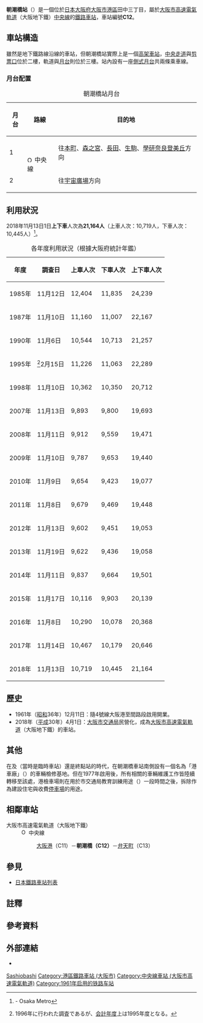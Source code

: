 {{NoteTA |G1=Railway |G2=Transport
|1=zh-cn:朝潮桥站;zh-hk:朝潮橋站;zh-tw:朝潮橋車站;
|2=zh-cn:车厂;zh-hk:車廠;zh-tw:機廠;
|3=zh-cn:地铁; zh-hk:地鐵; zh-mo:地鐵; zh-sg:地铁; zh-tw:地下鐵;
}}
{{日本車站資訊
|公司色 = #33328b
|文字色 =
|站名 = 朝潮橋站
|圖片 = Osaka Subway Asashiobashi St.jpg
|pxl =240px
|圖片說明 = 2-B出口附近{{更新|1=圖片|time=2020-06-28T16:05:45+00:00}}
|日文原名 = 朝潮橋
|平假名 = あさしおばし
|羅馬拼音 = Asashiobashi
|電報略號 =
|所在地 = {{JPN}}[[大阪府|大阪府]][[大阪市|大阪市]][[港區_(大阪市)|港區]]田中三丁目1番4號
|車站構造 = [[高架車站|高架車站]]
|月台配置 = 對向式2面2線
|啟用年月日 = 1961年（昭和36年）12月11日
|廢站年月日 =
|乘客人數 = 10,116
|上下車人次 = 20,139
|統計年度 = 2015年
|轉車 =
|備註 =
|adjacent = {{Adjacent stations|system=大阪市高速電氣軌道|line=C|left=大阪港|right=弁天町|note-left=C11<br />1.5km|note-mid={{車站編號|#019a66|#fff|C12}}<br />距離[[宇宙廣場站|宇宙廣場]]3.9km|note-right=C13<br />1.6km}}
}}
'''朝潮橋站'''（{{jpn|j=朝潮橋駅|hg=あさしおばしえき|rm=Asashiobashi eki|f=y}}）是一個位於[[日本|日本]][[大阪府|大阪府]][[大阪市|大阪市]][[港區_(大阪市)|港區]]田中三丁目，屬於[[大阪市高速電氣軌道|大阪市高速電氣軌道]]（大阪地下鐵）[[中央線_(大阪市高速電氣軌道)|中央線]]的[[鐵路車站|鐵路車站]]，車站編號'''C12'''。

== 車站構造 ==

雖然是地下鐵路線沿線的車站，但朝潮橋站實際上是一個[[高架車站|高架車站]]，[[中央走道|中央走道]]與[[剪票口|剪票口]]位於二樓，軌道與[[月台|月台]]則位於三樓。站內設有一座[[側式月台|側式月台]]共兩條乘車線。

=== 月台配置 ===
{| class="wikitable"
|+ 朝潮橋站月台
|-
!月台!!路線!!目的地
|-
! 1
|rowspan=2|[[File:Osaka_Metro_Chuo_line_symbol.svg|15px]] 中央線
| 往[[本町站|本町]]、[[森之宮站|森之宮]]、[[長田站_(大阪府)|長田]]、[[生駒站|生駒]]、[[學研奈良登美丘站|學研奈良登美丘]]方向
|-
! 2
| 往[[宇宙廣場站|宇宙廣場]]方向
|}
== 利用狀況 ==
2018年11月13日1日'''上下車'''人次為'''21,164人'''（上車人次：10,719人，下車人次：10,445人）<ref>{{PDFlink|[https://www.osakametro.co.jp/company/library/100331_research/20181113_subway_nt.pdf 路線別乗降人員（2018年11月13日 交通調査）]}} - Osaka Metro</ref>。

{|class="wikitable" style="text-align:right"
|+各年度利用狀況（根據大阪府統計年鑑）
!年度!!調查日!!上車人次!!下車人次!!上下車人次
|-
|1985年||11月12日
|12,404||11,835||24,239
|-
|1987年||11月10日
|11,160||11,007||22,167
|-
|1990年||11月{{0}}6日
|10,544||10,713||21,257
|-
|1995年||<ref group="注">1996年に行われた調査であるが、[[会計年度|会計年度]]上は1995年度となる。</ref>2月15日
|11,226||11,063||22,289
|-
|1998年||11月10日
|10,362||10,350||20,712
|-
|2007年||11月13日
|9,893||9,800||19,693
|-
|2008年||11月11日
|9,912||9,559||19,471
|-
|2009年||11月10日
|9,787||9,653||19,440
|-
|2010年||11月{{0}}9日
|9,654||9,423||19,077
|-
|2011年||11月{{0}}8日
|9,679||9,469||19,448
|-
|2012年||11月13日
|9,602||9,451||19,053
|-
|2013年||11月19日
|9,622||9,436||19,058
|-
|2014年||11月11日
|9,837||9,664||19,501
|-
|2015年||11月17日
|10,116||9,903||20,139
|-
|2016年||11月{{0}}8日
|10,290||10,078||20,368
|-
|2017年||11月14日
|10,467||10,179||20,646
|-
|2018年||11月13日
|10,719||10,445||21,164
|}

==歷史==
* 1961年（[[昭和|昭和]]36年）12月11日：隨4號線大阪港至{{ST|弁天町}}間路段啟用開業。
* 2018年（[[平成|平成]]30年）4月1日：[[大阪市交通局|大阪市交通局]]民營化，成為[[大阪市高速電氣軌道|大阪市高速電氣軌道]]（大阪地下鐵）的車站。

==其他==
在{{ST|弁天町|1}}及{{ST|本町|1}}（當時是臨時車站）還是終點站的時代，在朝潮橋車站南側設有一個名為「港車廠」（{{lang|ja|港検車場}}）的車輛檢修基地。但在1977年{{link-ja|森之宮檢車場|森之宮検車場}}啟用後，所有相關的車輛維護工作皆陸續轉移至該處，港檢車場則在用於市交通局教育訓練用途（{{lang|ja|朝潮橋研修所}}）一段時間之後，拆除作為建設住宅與收費[[停車場|停車場]]的用途。

== 相鄰車站 ==
; 大阪市高速電氣軌道（大阪地下鐵）
: [[File:Osaka_Metro_Chuo_line_symbol.svg|15px]] 中央線
:: [[大阪港站|大阪港]]（C11）－'''朝潮橋（C12）'''－[[弁天町站|弁天町]]（C13）
== 參見 ==
* [[日本鐵路車站列表|日本鐵路車站列表]]
== 註釋 ==
{{Reflist|group="注"}}
== 參考資料 ==
{{Reflist}}
== 外部連結 ==
* {{外部連結/大阪市高速電氣軌道車站|C12|朝潮橋}}

{{中央線、京阪奈線}}

{{coord|34|39|39|N|135|26|56|E|display=title|scale:5000_region:JP_type:railwaystation}}
{{DEFAULTSORT:Asashiobashi}}
[[Category:日本鐵路車站_A|Sashiobashi]]
[[Category:港區鐵路車站_(大阪市)|Category:港區鐵路車站 (大阪市)]]
[[Category:中央線車站_(大阪市高速電氣軌道)|Category:中央線車站 (大阪市高速電氣軌道)]]
[[Category:1961年启用的铁路车站|Category:1961年启用的铁路车站]]